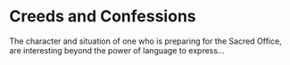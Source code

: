 # Creeds and Confessions

The character and situation of one who is preparing for the Sacred Office, are interesting beyond the power of language to express...
